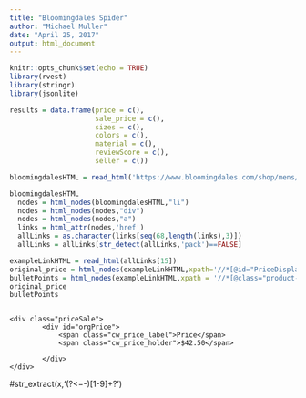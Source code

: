 ```yaml
---
title: "Bloomingdales Spider"
author: "Michael Muller"
date: "April 25, 2017"
output: html_document
---
```


```r
knitr::opts_chunk$set(echo = TRUE)
library(rvest)
library(stringr)
library(jsonlite)
```

```r
results = data.frame(price = c(),
                     sale_price = c(),
                     sizes = c(),
                     colors = c(),
                     material = c(),
                     reviewScore = c(),
                     seller = c())
```

```R

bloomingdalesHTML = read_html('https://www.bloomingdales.com/shop/mens/underwear-boxers-briefs-trunks/Underwear_type,Pageindex,Productsperpage/Boxer%20Brief,1,180?id=1006225')

bloomingdalesHTML
  nodes = html_nodes(bloomingdalesHTML,"li") 
  nodes = html_nodes(nodes,"div")
  nodes = html_nodes(nodes,"a")
  links = html_attr(nodes,'href')
  allLinks = as.character(links[seq(68,length(links),3)])
  allLinks = allLinks[str_detect(allLinks,'pack')==FALSE]
```

```r
exampleLinkHTML = read_html(allLinks[15])
original_price = html_nodes(exampleLinkHTML,xpath='//*[@id="PriceDisplay"]')
bulletPoints = html_nodes(exampleLinkHTML,xpath = '//*[@class="product-details-bullet-list"]')
original_price
bulletPoints


```



```r

```

<div id="PriceDisplay"><div>
	<div class="priceSale">
			<div id="orgPrice">
				<span class="cw_price_label">Price</span>
				<span class="cw_price_holder">$42.50</span>
				
			</div>
	</div>
</div></div>

#str_extract(x,'(?<=-)[1-9]+?')

